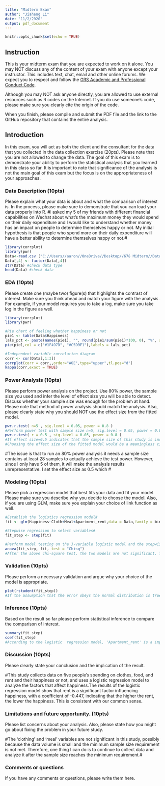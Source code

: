 ---
title: "Midterm Exam"
author: "Jiaheng Li"
date: "11/2/2020"
output: pdf_document
---

```{r setup, include=FALSE}
knitr::opts_chunk$set(echo = TRUE)
```

## Instruction

This is your midterm exam that you are expected to work on it alone.  You may NOT  discuss any of the content of your exam with anyone except your instructor. This includes text, chat, email and other online forums.  We expect you to respect and follow the [GRS Academic and Professional Conduct Code](http://www.bu.edu/cas/files/2017/02/GRS-Academic-Conduct-Code-Final.pdf). 

Although you may NOT ask anyone directly, you are allowed to use external resources such as R codes on the Internet.  If you do use someone's code, please make sure you clearly cite the origin of the code.

When you finish, please compile and submit the PDF file and the link to the GitHub repository that contains the entire analysis.


## Introduction

In this exam, you will act as both the client and the consultant for the data that you collected in the data collection exercise (20pts).  Please note that you are not allowed to change the data.  The goal of this exam is to demonstrate your ability to perform the statistical analysis that you learned in this class so far.  It is important to note that significance of the analysis is not the main goal of this exam but the focus is on the appropriateness of your approaches.

### Data Description (10pts)

Please explain what your data is about and what the comparison of interest is.  In the process, please make sure to demonstrate that you can load your data properly into R.
#I asked my 5 of my friends with different financial capabilities on Wechat about what’s the maximum money they would spend on their daily expenditure and I would  like to understand whether money has an impact on people to determine themselves happy or not. My initial hypothesis is that people who spend more on their daily expenditure will have a better ability to determine themselves happy or not.#
```{r }
library(corrplot)
library(pwr)
Data<-read.csv ("C://Users//aaron//OneDrive//Desktop//678 Midterm//Data Collection.csv",header=TRUE)
Data[,4] <- factor(Data[,4])
str(Data) #check data type
head(Data) #check data
```

### EDA (10pts)

Please create one (maybe two) figure(s) that highlights the contrast of interest.  Make sure you think ahead and match your figure with the analysis.  For example, if your model requires you to take a log, make sure you take log in the figure as well.

```{r }
library(corrplot)
library(pwr)

#Pie chart of feeling whether happiness or not
pie1 <- table(Data$Happiness)
lals_pct <- paste(names(pie1), "", round(pie1/sum(pie1)*100, 0), "%", sep="")
pie(pie1,col = c("#1F497D", "#C5D9F1"),labels = lals_pct)

#Independent variable correlation diagram
corr <- cor(Data[,1:3])
corrplot(corr = corr,,order="AOE",type="upper",tl.pos="d")
kappa(corr,exact = TRUE)
```

### Power Analysis (10pts)

Please perform power analysis on the project.  Use 80% power, the sample size you used and infer the level of effect size you will be able to detect.  Discuss whether your sample size was enough for the problem at hand.  Please note that method of power analysis should match the analysis.  Also, please clearly state why you should NOT use the effect size from the fitted model.

```{r }
pwr.r.test( n=5 , sig.level = 0.05, power = 0.8 )
#Perform power test with sample size n=5, sig.level = 0.05, power = 0.8, the result shows that the effect size is 0.95.#
pwr.r.test( r = 0.5 , sig.level = 0.05, power = 0.8 )
#If effect size=0.5 indicates that the sample size of this study is insufficient#
#Choosing the effect size of the fitted model would be a meaningless circular argument and the sample size is sufficient.#
```
#The issue is that to run an 80% power analysis it needs a sample size contains at least 28 samples to actually achieve the test power. However, since I only have 5 of them, it will make the analysis results unrepresentative. I set the effect size as 0.5 which #


### Modeling (10pts)

Please pick a regression model that best fits your data and fit your model.  Please make sure you describe why you decide to choose the model. Also, if you are using GLM, make sure you explain your choice of link function as well.
```{r warning=F}
#Establish the logistics regression model#
fit <- glm(Happiness~Cloth+Meal+Apartment_rent,data = Data,family = binomial )

#Stepwise regression to select variables#
fit_step <- step(fit)

#Perform model testing on the 3-variable logistic model and the stepwise logistic model
anova(fit_step, fit, test = "Chisq")
#After the above chi-square test, the two models are not significant. Therefore, according to the "Occam's Razor Principle", it's would be better to choose a simpler model which is the 'fit_step'. And that indicate that Apartment_rent is a significant factor in Happiness.#
```

### Validation (10pts)

Please perform a necessary validation and argue why your choice of the model is appropriate.  

```{r }
plot(rstudent(fit_step))
#If the assumption that the error obeys the normal distribution is true, then the distribution of the standard residuals should also obey the normal distribution, that is, in the standardized residual diagram, 95% of the standardized residuals are between -2*se and 2*se . The standard residual plot of this study fits this situation.#
```


### Inference (10pts)

Based on the result so far please perform statistical inference to compare the comparison of interest.

```{r warning=F}
summary(fit_step)
coef(fit_step)
#According to the logistic  regression model, 'Apartment_rent' is a important factor affecting people's awareness of happiness and the coefficient of it is -4.471e-01.
```


### Discussion (10pts)

Please clearly state your conclusion and the implication of the result.

#This study collects data on five people's spending on clothes, food, and rent and their happiness or not, and uses a logistic regression model to analyze the factors that affect happiness.The results of the logistic  regression model show that rent is a significant factor influencing happiness, with a coefficient of -0.447, indicating that the higher the rent, the lower the happiness. This is consistent with our common sense.

### Limitations and future opportunity. (10pts)

Please list concerns about your analysis.  Also, please state how you might go about fixing the problem in your future study.

#The 'clothing' and 'meal' variables are not significant in this study, possibly because the data volume is small and the minimum sample size requirement is not met. Therefore, one thing I can do is to continue to collect data and analyze it after the sample size reaches the minimum requirement.#

### Comments or questions
If you have any comments or questions, please write them here.

